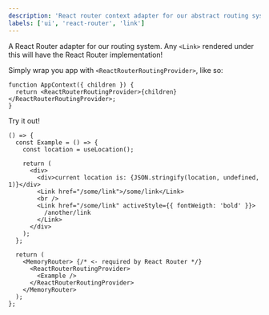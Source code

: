 ```yaml
---
description: 'React router context adapter for our abstract routing system'
labels: ['ui', 'react-router', 'link']
---
```



A React Router adapter for our routing system. Any `<Link>` rendered under this will have the React Router implementation!

Simply wrap you app with `<ReactRouterRoutingProvider>`, like so:

```tsx
function AppContext({ children }) {
  return <ReactRouterRoutingProvider>{children}</ReactRouterRoutingProvider>;
}
```

Try it out!

```tsx
() => {
  const Example = () => {
    const location = useLocation();

    return (
      <div>
        <div>current location is: {JSON.stringify(location, undefined, 1)}</div>
        <Link href="/some/link">/some/link</Link>
        <br />
        <Link href="/some/link" activeStyle={{ fontWeigth: 'bold' }}>
          /another/link
        </Link>
      </div>
    );
  };

  return (
    <MemoryRouter> {/* <- required by React Router */}
      <ReactRouterRoutingProvider>
        <Example />
      </ReactRouterRoutingProvider>
    </MemoryRouter>
  );
};
```

